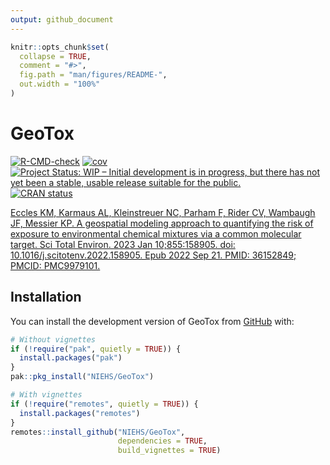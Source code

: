 ```yaml
---
output: github_document
---
```


<!-- README.md is generated from README.Rmd. Please edit that file -->

```r
knitr::opts_chunk$set(
  collapse = TRUE,
  comment = "#>",
  fig.path = "man/figures/README-",
  out.width = "100%"
)
```

# GeoTox

<!-- badges: start -->

[![R-CMD-check](https://github.com/NIEHS/GeoTox/actions/workflows/check-release.yaml/badge.svg)](https://github.com/NIEHS/GeoTox/actions/workflows/check-release.yaml)
[![cov](https://NIEHS.github.io/GeoTox/badges/coverage.svg)](https://github.com/NIEHS/GeoTox/actions)
[![Project Status: WIP – Initial development is in progress, but there has not yet been a stable, usable release suitable for the public.](https://www.repostatus.org/badges/latest/wip.svg)](https://www.repostatus.org/#wip)
[![CRAN status](https://www.r-pkg.org/badges/version/GeoTox)](https://CRAN.R-project.org/package=GeoTox)

<!-- badges: end -->

[Eccles KM, Karmaus AL, Kleinstreuer NC, Parham F, Rider CV, Wambaugh JF, Messier KP. A geospatial modeling approach to quantifying the risk of exposure to environmental chemical mixtures via a common molecular target. Sci Total Environ. 2023 Jan 10;855:158905. doi: 10.1016/j.scitotenv.2022.158905. Epub 2022 Sep 21. PMID: 36152849; PMCID: PMC9979101.](https://pubmed.ncbi.nlm.nih.gov/36152849/)

## Installation

You can install the development version of GeoTox from
[GitHub](https://github.com/) with:

```r
# Without vignettes
if (!require("pak", quietly = TRUE)) {
  install.packages("pak")
}
pak::pkg_install("NIEHS/GeoTox")

# With vignettes
if (!require("remotes", quietly = TRUE)) {
  install.packages("remotes")
}
remotes::install_github("NIEHS/GeoTox",
                        dependencies = TRUE,
                        build_vignettes = TRUE)
```
